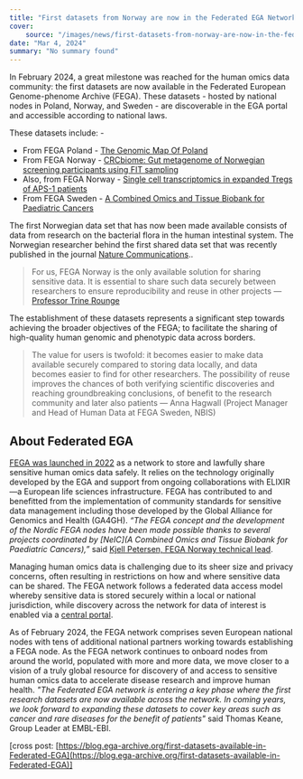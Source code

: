 ```yaml
---
title: "First datasets from Norway are now in the Federated EGA Network."
cover:
    source: "/images/news/first-datasets-from-norway-are-now-in-the-federated-ega-network/cover.png"
date: "Mar 4, 2024"
summary: "No summary found"
---
```


In February 2024, a great milestone was reached for the human omics data community: the first datasets are now available in the Federated European Genome-phenome Archive (FEGA). These datasets - hosted by national nodes in Poland, Norway, and Sweden - are discoverable in the EGA portal and accessible according to national laws.

These datasets include: -

- From FEGA Poland - [The Genomic Map Of Poland](https://ega-archive.org/studies/EGAS50000000091)
- From FEGA Norway - [CRCbiome: Gut metagenome of Norwegian screening participants using FIT sampling](https://ega-archive.org/studies/EGAS50000000170)
- Also, from FEGA Norway - [Single cell transcriptomics in expanded Tregs of APS-1 patients](https://ega-archive.org/studies/EGAS50000000181)
- From FEGA Sweden - [A Combined Omics and Tissue Biobank for Paediatric Cancers](https://ega-archive.org/studies/EGAS50000000209)

The first Norwegian data set that has now been made available consists of data from research on the bacterial flora in the human intestinal system. The Norwegian researcher behind the first shared data set that was recently published in the journal [Nature Communications](https://www.nature.com/articles/s41467-024-46033-0)..

> For us, FEGA Norway is the only available solution for sharing sensitive data. It is essential to share such data securely between researchers to ensure reproducibility and reuse in other projects — [Professor Trine Rounge](https://www.mn.uio.no/sbi/english/people/trinro/)

The establishment of these datasets represents a significant step towards achieving the broader objectives of the FEGA; to facilitate the sharing of high-quality human genomic and phenotypic data across borders.

> The value for users is twofold: it becomes easier to make data available securely compared to storing data locally, and data becomes easier to find for other researchers. The possibility of reuse improves the chances of both verifying scientific discoveries and reaching groundbreaking conclusions, of benefit to the research community and later also patients — Anna Hagwall (Project Manager and Head of Human Data at FEGA Sweden, NBIS)

## About Federated EGA

[FEGA was launched in 2022](https://blog.ega-archive.org/safe-access-to-sensitive-human-data-federated-ega) as a network to store and lawfully share sensitive human omics data safely. It relies on the technology originally developed by the EGA and support from ongoing collaborations with ELIXIR—a European life sciences infrastructure. FEGA has contributed to and benefitted from the implementation of community standards for sensitive data management including those developed by the Global Alliance for Genomics and Health (GA4GH). _“The FEGA concept and the development of the Nordic FEGA nodes have been made possible thanks to several projects coordinated by [NeIC](A Combined Omics and Tissue Biobank for Paediatric Cancers),”_ said [Kjell Petersen, FEGA Norway technical lead](https://www.uib.no/personer/Kjell.Petersen).

Managing human omics data is challenging due to its sheer size and privacy concerns, often resulting in restrictions on how and where sensitive data can be shared. The FEGA network follows a federated data access model whereby sensitive data is stored securely within a local or national jurisdiction, while discovery across the network for data of interest is enabled via a [central portal](https://ega-archive.org/).

As of February 2024, the FEGA network comprises seven European national nodes with tens of additional national partners working towards establishing a FEGA node. As the FEGA network continues to onboard nodes from around the world, populated with more and more data, we move closer to a vision of a truly global resource for discovery of and access to sensitive human omics data to accelerate disease research and improve human health. _"The Federated EGA network is entering a key phase where the first research datasets are now available across the network. In coming years, we look forward to expanding these datasets to cover key areas such as cancer and rare diseases for the benefit of patients"_ said Thomas Keane, Group Leader at EMBL-EBI.

[cross post: [https://blog.ega-archive.org/first-datasets-available-in-Federated-EGA](https://blog.ega-archive.org/first-datasets-available-in-Federated-EGA)]
